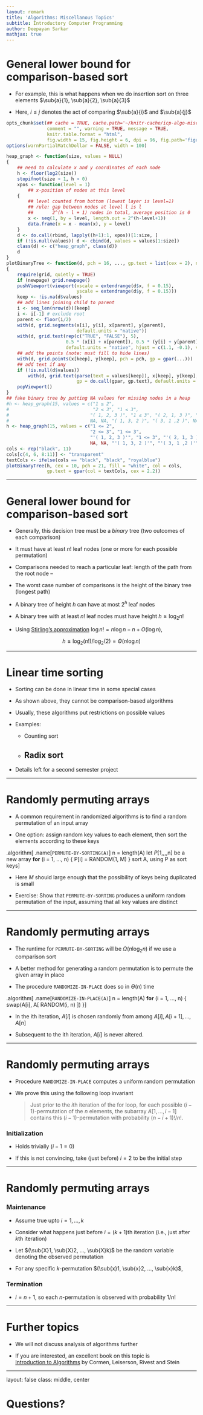 ```yaml
---
layout: remark
title: 'Algorithms: Miscellanous Topics'
subtitle: Introductory Computer Programming
author: Deepayan Sarkar
mathjax: true
---
```




# General lower bound for comparison-based sort

<div>
$$
\newcommand{\sub}[2]{ {#1}_{#2} }
\newcommand{\sumlimits}[2]{ \sum\limits_{#1}^{#2} }
$$
</div>

* For example, this is what happens when we do insertion sort on three
  elements $\sub{a}{1}, \sub{a}{2}, \sub{a}{3}$

* Here, $i \leq j$ denotes the act of comparing $\sub{a}{i}$ and $\sub{a}{j}$

```r
opts_chunk$set(## cache = TRUE, cache.path='~/knitr-cache/icp-algo-misc-1/', autodep = TRUE,
               comment = "", warning = TRUE, message = TRUE,
               knitr.table.format = "html",
               fig.width = 15, fig.height = 6, dpi = 96, fig.path='figures/algo-misc-1-')
options(warnPartialMatchDollar = FALSE, width = 100)
```


```r
heap_graph <- function(size, values = NULL)
{
	## need to calculate x and y coordinates of each node
	h <- floor(log2(size))
	stopifnot(size > 1, h > 0)
	xpos <- function(level = 1)
		## x-position of nodes at this level
	{
		## level counted from bottom (lowest layer is level=1)
		## rule: gap between nodes at level l is l
		##       2^(h - l + 1) nodes in total, average position is 0
		x <- seq(1, by = level, length.out = 2^(h-level+1))
		data.frame(x = x - mean(x), y = level)
	}
	d <- do.call(rbind, lapply((h+1):1, xpos))[1:size, ]
	if (!is.null(values)) d <- cbind(d, values = values[1:size])
    class(d) <- c("heap_graph", class(d))
	d
}
plotBinaryTree <- function(d, pch = 16, ..., gp.text = list(cex = 2), newpage = TRUE)
{
	require(grid, quietly = TRUE)
	if (newpage) grid.newpage()
	pushViewport(viewport(xscale = extendrange(d$x, f = 0.15),
	                      yscale = extendrange(d$y, f = 0.15)))
	keep <- !is.na(d$values)
	## add lines joining child to parent
	i <- seq_len(nrow(d))[keep]
	i <- i[-1] # exclude root
	parent <- floor(i/2)
	with(d, grid.segments(x[i], y[i], x[parent], y[parent], 
	                      default.units = "native"))
	with(d, grid.text(rep(c("TRUE", "FALSE"), 5),
                      0.5 * (x[i] + x[parent]), 0.5 * (y[i] + y[parent]), 
	                  default.units = "native", hjust = c(1.1, -0.1), vjust = -0.1))
	## add the points (note: must fill to hide lines)
    with(d, grid.points(x[keep], y[keep], pch = pch, gp = gpar(...)))
	## add text if any
	if (!is.null(d$values)) 
	    with(d, grid.text(parse(text = values[keep]), x[keep], y[keep], 
		                  gp = do.call(gpar, gp.text), default.units = "native"))
	popViewport()
}
## fake binary tree by putting NA values for missing nodes in a heap
#h <- heap_graph(15, values = c("1 ≤ 2", 
#                               "2 ≤ 3", "1 ≤ 3",
#							   "( 1, 2, 3 )", "1 ≤ 3", "( 2, 1, 3 )", "2 ≤ 3", 
#							   NA, NA, "( 1, 3, 2 )", "( 3, 1 ,2 )", NA, NA, "( 2, 3, 1)", "( 3, 2, 1 )"))
h <- heap_graph(15, values = c("1 <= 2", 
                               "2 <= 3", "1 <= 3",
							   "'( 1, 2, 3 )'", "1 <= 3", "'( 2, 1, 3 )'", "2 <= 3", 
							   NA, NA, "'( 1, 3, 2 )'", "'( 3, 1 ,2 )'", NA, NA, "'( 2, 3, 1)'", "'( 3, 2, 1 )'"))
cols <- rep("black", 11)
cols[c(4, 6, 8:11)] <- "transparent"
textCols <- ifelse(cols == "black", "black", "royalblue")
plotBinaryTree(h, cex = 10, pch = 21, fill = "white", col = cols, 
               gp.text = gpar(col = textCols, cex = 2.2))
```



---

# General lower bound for comparison-based sort

* Generally, this decision tree must be a _binary_ tree (two outcomes
  of each comparison)

* It must have at least $n!$ leaf nodes (one or more for each possible permutation)

* Comparisons needed to reach a particular leaf: length of the path
  from the root node
--

* The worst case number of comparisons is the height of the binary
  tree (longest path)

* A binary tree of height $h$ can have at most $2^h$ leaf nodes

* A binary tree with at least $n!$ leaf nodes must have height $h \geq \log_2 n!$

* Using [Stirling's
  approximation](https://en.wikipedia.org/wiki/Stirling%27s_approximation)
  $\log n! = n \log n - n + O(\log n)$,

$$
h \geq \log_2(n!) / \log_2(2) = \Theta(n \log n)
$$ 


---

# Linear time sorting

* Sorting can be done in linear time in some special cases

* As shown above, they cannot be comparison-based algorithms

* Usually, these algorithms put restrictions on possible values 

* Examples:

	* Counting sort
	
	* Radix sort
--

* Details left for a second semester project


---

# Randomly permuting arrays

* A common requirement in randomized algorithms is to find a random
  permutation of an input array

* One option: assign random key values to each element, then sort the
  elements according to these keys
  
.algorithm[
.name[`PERMUTE-BY-SORTING(A)`]
n = length(A)
let $P$[1,,,,n] be a new array
__for__ (i = 1, ..., n) {
    P[i] = RANDOM(1, M)
}
sort A, using P as sort keys
]


* Here $M$ should large enough that the possibility of keys being
  duplicated is small

* Exercise: Show that `PERMUTE-BY-SORTING` produces a uniform random
  permutation of the input, assuming that all key values are distinct


---

# Randomly permuting arrays

* The runtime for `PERMUTE-BY-SORTING` will be $\Omega(n \log_2 n)$ if we
  use a comparison sort

* A better method for generating a random permutation is to permute the
  given array in place
  
* The procedure `RANDOMIZE-IN-PLACE` does so in $\Theta(n)$ time

.algorithm[
.name[`RANDOMIZE-IN-PLACE(A)`]
n = length(A)
__for__ (i = 1, ..., n) {
    swap(A[i], A[ RANDOM(i, n) ])
}
]

* In the $i$th iteration, $A[i]$ is chosen randomly from among $A[i],
  A[i+1], ..., A[n]$

* Subsequent to the ith iteration, $A[i]$ is never altered.

---

# Randomly permuting arrays

* Procedure `RANDOMIZE-IN-PLACE` computes a uniform random permutation

* We prove this using the following loop invariant

	> Just prior to the $i$th iteration of the for loop, for each
	> possible $(i-1)$-permutation of the $n$ elements, the subarray
	> $A[1,...,i-1]$ contains this $(i-1)$-permutation with
	> probability $(n-i+1)!/n!$.\

### Initialization

* Holds trivially ($i-1=0$)

* If this is not convincing, take (just before) $i=2$ to be the
  initial step


---

# Randomly permuting arrays

### Maintenance 

* Assume true upto $i=1,...,k$

* Consider what happens just before $i=(k+1)$th iteration (i.e., just after $k$th iteration)

* Let $(\sub{X}1, \sub{X}2, ..., \sub{X}k)$ be the random variable denoting the observed
permutation

*  For any specific $k$-permutation $(\sub{x}1, \sub{x}2, ..., \sub{x}k)$,

<div>
\begin{eqnarray*}
  P(\sub{X}1 = \sub{x}1, \sub{X}2 = \sub{x}2, ..., \sub{X}k = \sub{x}k) 
  &=& P(\sub{X}k = \sub{x}k | \sub{X}1 = \sub{x}1, \sub{X}2 = \sub{x}2, ..., \sub{X}{k-1} = \sub{x}{k-1}) \\
  & & \times  P(\sub{X}1 = \sub{x}1, \sub{X}2 = \sub{x}2, ..., \sub{X}{k-1} = \sub{x}{k-1}) \\
  &=& \frac{1}{n-k+1} \times \frac{(n-k+1)!}{n!} = \frac{(n-k)!}{n!}
\end{eqnarray*}
</div>


### Termination

* $i=n+1$, so each $n$-permutation is observed with probability $1/n!$


---

# Further topics

* We will not discuss analysis of algorithms further

* If you are interested, an excellent book on this topic is\
  <a
  href="https://www.amazon.in/Introduction-Algorithms-Eastern-Economy-Thomas/dp/8120340078/"
  >Introduction to Algorithms</a> by Cormen, Leiserson, Rivest and Stein



---

layout: false
class: middle, center

# Questions?


